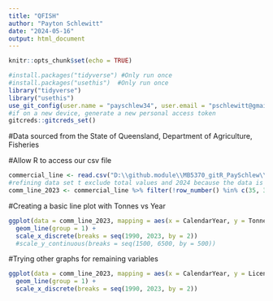```yaml
---
title: "QFISH"
author: "Payton Schlewitt"
date: "2024-05-16"
output: html_document
---
```


```r
knitr::opts_chunk$set(echo = TRUE)
```

```r
#install.packages("tidyverse") #Only run once
#install.packages("usethis")  #Only run once
library("tidyverse")
library("usethis")
use_git_config(user.name = "payschlew34", user.email = "pschlewitt@gmail.com")
#if on a new device, generate a new personal access token
gitcreds::gitcreds_set()
```
#Data sourced from the State of Queensland, Department of Agriculture, Fisheries

#Allow R to access our csv file
```r
commercial_line <- read.csv("D:\\github.module\\MB5370_gitR_PaySchlew\\data\\QFISH_Commercial_Line.csv")
#refining data set t exclude total values and 2024 because the data is still incomplete for that year
comm_line_2023 <- commercial_line %>% filter(!row_number() %in% c(35, 36))
```
#Creating a basic line plot with Tonnes vs Year
```r
ggplot(data = comm_line_2023, mapping = aes(x = CalendarYear, y = Tonnes)) +
  geom_line(group = 1) +
  scale_x_discrete(breaks = seq(1990, 2023, by = 2)) 
  #scale_y_continuous(breaks = seq(1500, 6500, by = 500))
```

#Trying other graphs for remaining variables
```r
ggplot(data = comm_line_2023, mapping = aes(x = CalendarYear, y = Licences)) +
  geom_line(group = 1) +
  scale_x_discrete(breaks = seq(1990, 2023, by = 2))
```
